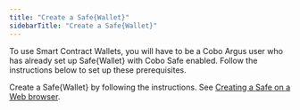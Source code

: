 ```yaml
---
title: "Create a Safe{Wallet}"
sidebarTitle: "Create a Safe{Wallet}"
---
```



To use Smart Contract Wallets, you will have to be a Cobo Argus user who has already set up Safe&#123;Wallet&#125; with Cobo Safe enabled. Follow the instructions below to set up these prerequisites.

Create a Safe&#123;Wallet&#125; by following the instructions. See [Creating a Safe on a Web browser](https://help.safe.global/en/articles/40868-creating-a-safe-on-a-web-browser).
